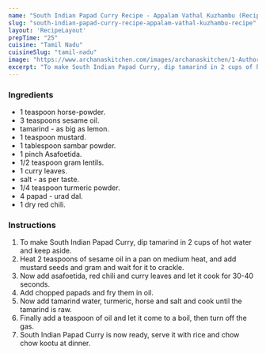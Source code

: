 ---
name: "South Indian Papad Curry Recipe - Appalam Vathal Kuzhambu (Recipe)"
slug: "south-indian-papad-curry-recipe-appalam-vathal-kuzhambu-recipe"
layout: 'RecipeLayout'
prepTime: "25"
cuisine: "Tamil Nadu"
cuisineSlug: "tamil-nadu"
image: "https://www.archanaskitchen.com/images/archanaskitchen/1-Author/nithya.anantham/Appalam_Vathal_Kuzhambu_Recipe_Spicy_and_Tangy_Papad_Curry.jpg"
excerpt: "To make South Indian Papad Curry, dip tamarind in 2 cups of hot water and keep aside"
---

### Ingredients

-  1 teaspoon horse-powder.
-  3 teaspoons sesame oil.
-  tamarind - as big as lemon.
-  1 teaspoon mustard.
-  1 tablespoon sambar powder.
-  1 pinch Asafoetida.
-  1/2 teaspoon gram lentils.
-  1 curry leaves.
-  salt - as per taste.
-  1/4 teaspoon turmeric powder.
- 4 papad - urad dal.
-  1 dry red chili.

### Instructions

1. To make South Indian Papad Curry, dip tamarind in 2 cups of hot water and keep aside.
1. Heat 2 teaspoons of sesame oil in a pan on medium heat, and add mustard seeds and gram and wait for it to crackle.
1. Now add asafoetida, red chili and curry leaves and let it cook for 30-40 seconds.
1. Add chopped papads and fry them in oil.
1. Now add tamarind water, turmeric, horse and salt and cook until the tamarind is raw.
1. Finally add a teaspoon of oil and let it come to a boil, then turn off the gas.
1. South Indian Papad Curry is now ready, serve it with rice and chow chow kootu at dinner.
